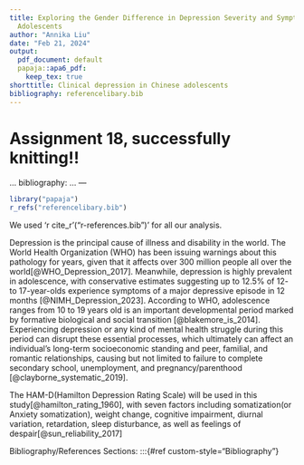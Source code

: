 ```yaml
---
title: Exploring the Gender Difference in Depression Severity and Symptoms in Chinese
  Adolescents
author: "Annika Liu"
date: "Feb 21, 2024"
output:
  pdf_document: default
  papaja::apa6_pdf:
    keep_tex: true
shorttitle: Clinical depression in Chinese adolescents
bibliography: referencelibary.bib
---
```

# Assignment 18, successfully knitting!!
...
bibliography:
...
---
```r
library("papaja")
r_refs("referencelibary.bib")
```
We used 'r cite_r'("r-references.bib")' for all our analysis. 

Depression is the principal cause of illness and disability in the world. The World Health Organization (WHO) has been issuing warnings about this pathology for years, given that it affects over 300 million people all over the world[@WHO_Depression_2017]. Meanwhile, depression is highly prevalent in adolescence, with conservative estimates suggesting up to 12.5% of 12- to 17-year-olds experience symptoms of a major depressive episode in 12 months [@NIMH_Depression_2023]. 
According to WHO, adolescence ranges from 10 to 19 years old is an important developmental period marked by formative biological and social transition [@blakemore_is_2014]. Experiencing depression or any kind of mental health struggle during this period can disrupt these essential processes, which ultimately can affect an individual’s long-term socioeconomic standing and peer, familial, and romantic relationships, causing but not limited to failure to complete secondary school, unemployment, and pregnancy/parenthood [@clayborne_systematic_2019]. 

The HAM-D(Hamilton Depression Rating Scale) will be used in this study[@hamilton_rating_1960], with seven factors including somatization(or Anxiety somatization), weight change, cognitive impairment, diurnal variation, retardation, sleep disturbance, as well as feelings of despair[@sun_reliability_2017]

Bibliography/References Sections:
:::{#ref custom-style="Bibliography"}

